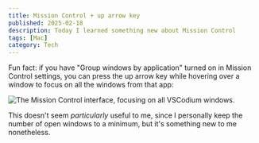 ```yaml
---
title: Mission Control + up arrow key
published: 2025-02-18
description: Today I learned something new about Mission Control
tags: [Mac]
category: Tech
---
```


Fun fact: if you have "Group windows by application" turned on in Mission
Control settings, you can press the up arrow key while hovering over a window to
focus on all the windows from that app:

![The Mission Control interface, focusing on all VSCodium windows.][mission-control]

This doesn't seem _particularly_ useful to me, since I personally keep the
number of open windows to a minimum, but it's something new to me nonetheless.

[mission-control]: mission-control.png
